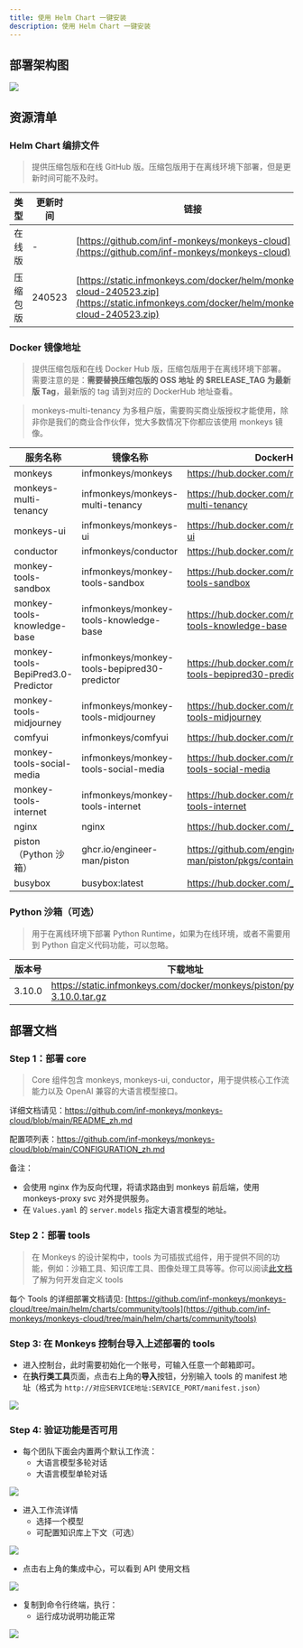 ```yaml
---
title: 使用 Helm Chart 一键安装
description: 使用 Helm Chart 一键安装
---
```


## 部署架构图

![](~/assets/installation/helm-architecture.png)

## 资源清单

### Helm Chart 编排文件

> 提供压缩包版和在线 GitHub 版。压缩包版用于在离线环境下部署，但是更新时间可能不及时。

| 类型     | 更新时间 | 链接                                                                                                                                     |
| -------- | -------- | ---------------------------------------------------------------------------------------------------------------------------------------- |
| 在线版   | -        | [https://github.com/inf-monkeys/monkeys-cloud](https://github.com/inf-monkeys/monkeys-cloud)                                             |
| 压缩包版 | 240523   | [https://static.infmonkeys.com/docker/helm/monkeys-cloud-240523.zip](https://static.infmonkeys.com/docker/helm/monkeys-cloud-240523.zip) |

### Docker 镜像地址

> 提供压缩包版和在线 Docker Hub 版，压缩包版用于在离线环境下部署。需要注意的是：**需要替换压缩包版的 OSS 地址 的 $RELEASE_TAG 为最新版 Tag**，最新版的 tag 请到对应的 DockerHub 地址查看。

> monkeys-multi-tenancy 为多租户版，需要购买商业版授权才能使用，除非你是我们的商业合作伙伴，觉大多数情况下你都应该使用 monkeys 镜像。

| 服务名称                           | 镜像名称                                     | DockerHub 地址                                                        | OSS 下载地址                                                                                                                         |
| ---------------------------------- | -------------------------------------------- | --------------------------------------------------------------------- | ------------------------------------------------------------------------------------------------------------------------------------ |
| monkeys                            | infmonkeys/monkeys                           | https://hub.docker.com/r/infmonkeys/monkeys                           | https://static.infmonkeys.com/docker/monkeys/monkeys/monkeys-$RELEASE_TAG.tar.gz                                                     |
| monkeys-multi-tenancy              | infmonkeys/monkeys-multi-tenancy             | https://hub.docker.com/r/infmonkeys/monkeys-multi-tenancy             | https://static.infmonkeys.com/docker/monkeys/monkeys/monkeys-multi-tenancy-$RELEASE_TAG.tar.gz                                       |
| monkeys-ui                         | infmonkeys/monkeys-ui                        | https://hub.docker.com/r/infmonkeys/monkeys-ui                        | https://static.infmonkeys.com/docker/monkeys/monkeys-ui/monkeys-ui-$RELEASE_TAG.tar.gz                                               |
| conductor                          | infmonkeys/conductor                         | https://hub.docker.com/r/infmonkeys/conductor                         | https://static.infmonkeys.com/docker/monkeys/conductor/conductor-1.0.0.zip                                                           |
| monkey-tools-sandbox               | infmonkeys/monkey-tools-sandbox              | https://hub.docker.com/r/infmonkeys/monkey-tools-sandbox              | https://static.infmonkeys.com/docker/monkeys/monkey-tools-sandbox/monkey-tools-sandbox-$RELEASE_TAG.tar.gz                           |
| monkey-tools-knowledge-base        | infmonkeys/monkey-tools-knowledge-base       | https://hub.docker.com/r/infmonkeys/monkey-tools-knowledge-base       | https://static.infmonkeys.com/docker/monkeys/monkey-tools-knowledge-base/monkey-tools-knowledge-base-$RELEASE_TAG.tar.gz             |
| monkey-tools-BepiPred3.0-Predictor | infmonkeys/monkey-tools-bepipred30-predictor | https://hub.docker.com/r/infmonkeys/monkey-tools-bepipred30-predictor | https://static.infmonkeys.com/docker/monkeys/monkey-tools-bepipred30-predictor/monkey-tools-bepipred30-predictor-$RELEASE_TAG.tar.gz |
| monkey-tools-midjourney            | infmonkeys/monkey-tools-midjourney           | https://hub.docker.com/r/infmonkeys/monkey-tools-midjourney           | https://static.infmonkeys.com/docker/monkeys/monkey-tools-midjourney/monkey-tools-midjourney-$RELEASE_TAG.tar.gz                     |
| comfyui                            | infmonkeys/comfyui                           | https://hub.docker.com/r/infmonkeys/comfyui                           | https://static.infmonkeys.com/docker/monkeys/comfyui/comfyui-$RELEASE_TAG.tar.gz                                                     |
| monkey-tools-social-media          | infmonkeys/monkey-tools-social-media         | https://hub.docker.com/r/infmonkeys/monkey-tools-social-media         | https://static.infmonkeys.com/docker/monkeys/monkey-tools-social-media/monkey-tools-social-media-$RELEASE_TAG.tar.gz                 |
| monkey-tools-internet              | infmonkeys/monkey-tools-internet             | https://hub.docker.com/r/infmonkeys/monkey-tools-internet             | https://static.infmonkeys.com/docker/monkeys/monkey-tools-internet/monkey-tools-internet-$RELEASE_TAG.tar.gz                         |
| nginx                              | nginx                                        | https://hub.docker.com/_/nginx                                        | https://static.infmonkeys.com/docker/opensource/nginx/nginx-latest.zip                                                               |
| piston（Python 沙箱）              | ghcr.io/engineer-man/piston                  | https://github.com/engineer-man/piston/pkgs/container/piston          | https://static.infmonkeys.com/docker/opensource/piston/piston-latest.zip                                                             |
| busybox                            | busybox:latest                               | https://hub.docker.com/_/busybox                                      | https://static.infmonkeys.com/docker/opensource/busybox/busybox-latest.tar.gz                                                        |

### Python 沙箱（可选）

> 用于在离线环境下部署 Python Runtime，如果为在线环境，或者不需要用到 Python 自定义代码功能，可以忽略。

| 版本号 | 下载地址                                                                 |
| ------ | ------------------------------------------------------------------------ |
| 3.10.0 | https://static.infmonkeys.com/docker/monkeys/piston/python-3.10.0.tar.gz |

## 部署文档

### Step 1：部署 core

> Core 组件包含 monkeys, monkeys-ui, conductor，用于提供核心工作流能力以及 OpenAI 兼容的大语言模型接口。

详细文档请见：https://github.com/inf-monkeys/monkeys-cloud/blob/main/README_zh.md

配置项列表：https://github.com/inf-monkeys/monkeys-cloud/blob/main/CONFIGURATION_zh.md

备注：

- 会使用 nginx 作为反向代理，将请求路由到 monkeys 前后端，使用 monkeys-proxy svc 对外提供服务。
- 在 `Values.yaml` 的 `server.models` 指定大语言模型的地址。

### Step 2：部署 tools

> 在 Monkeys 的设计架构中，tools 为可插拔式组件，用于提供不同的功能，例如：沙箱工具、知识库工具、图像处理工具等等。你可以阅读[此文档](/docs/zh-cn/tools/build-custom-tools)了解为何开发自定义 tools

每个 Tools 的详细部署文档请见: [https://github.com/inf-monkeys/monkeys-cloud/tree/main/helm/charts/community/tools](https://github.com/inf-monkeys/monkeys-cloud/tree/main/helm/charts/community/tools)

### Step 3: 在 Monkeys 控制台导入上述部署的 tools

- 进入控制台，此时需要初始化一个账号，可输入任意一个邮箱即可。
- 在**执行类工具**页面，点击右上角的**导入**按钮，分别输入 tools 的 manifest 地址（格式为 `http://对应SERVICE地址:SERVICE_PORT/manifest.json`）

![](~/assets/installation/import-tool.png)

### Step 4: 验证功能是否可用

- 每个团队下面会内置两个默认工作流：
  - 大语言模型多轮对话
  - 大语言模型单轮对话

![](~/assets/installation/default-workflow.png)

- 进入工作流详情
  - 选择一个模型
  - 可配置知识库上下文（可选）

![](~/assets/installation/config-model.png)

- 点击右上角的集成中心，可以看到 API 使用文档

![](~/assets/installation/api-doc.png)

- 复制到命令行终端，执行：
  - 运行成功说明功能正常

![](~/assets/installation/run-in-terminal.png)
